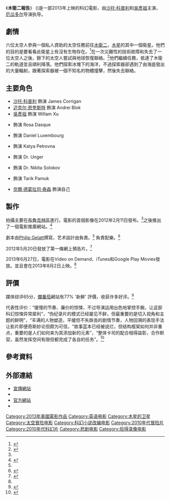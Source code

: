 {{Infobox film
| name           = 木衛二報告<br />Europa Report
| image          = Europa Report Official Poster.jpg
| caption        = 電影海報
| director       = {{tsl|en|Sebastián Cordero|}}
| producer       = Ben Browning
| writer         = Philip Gelatt
| screenplay     =
| starring       = {{Plainlist|
*[[Sharlto_Copley|Sharlto Copley]]
*[[麥克·恩奎斯特|麥克·恩奎斯特]]
*[[吳彥祖|吳彥祖]]
}}
| music          = {{tsl|en|Bear McCreary|}}
| cinematography = Enrique Chediak
| editing        = Aaron Yanes, Alexander Kopit
| studio         = Wayfare Entertainment Ventures LLC
| distributor    = Magnet Releasing Magnolia Pictures
| released       = {{Film date|2013|06|27|VOD|2013|08|02|美國}}
| runtime        = 89 分鐘<ref name="VAR-2013">[http://variety.com/2013/film/reviews/film-review-europa-report-1200500661/ Film Review: Europa Report] {{Wayback|url=http://variety.com/2013/film/reviews/film-review-europa-report-1200500661/ |date=20130815140152 }}, "Variety", June 21, 2013</ref> 
| language       = [[英語|英語]]
| budget         = 
| gross          =
}}
《'''木衛二報告'''》 ({{lang-en|Europa Report}})是一部2013年上映的科幻電影，由[[沙托·科普利|沙托·科普利]]和[[吳彥祖|吳彥祖]]主演，[[厄瓜多尔|厄瓜多尔]]导演{{tsl|en|Sebastián Cordero|}}执导。

==劇情==
六位太空人參與一個私人資助的太空任務前往[[木衛二|木衛二]]，[[木星|木星]]的其中一個衛星。他們的目的是要看看此衛星上有沒有生物存在。<ref name="comingsoon">{{cite web | url=http://www.comingsoon.net/news/movienews.php?id=86922 | title=First look at Sharlto Copley in sci-fi film The Europa Report | date=February 11, 2012 | accessdate=February 15, 2012 | archive-date=2012-02-12 | archive-url=https://web.archive.org/web/20120212160506/http://www.comingsoon.net/news/movienews.php?id=86922 | dead-url=no }}</ref>在一次災難性的技術故障和失去了一位太空人之後，餘下的太空人嘗試與地球恢復聯絡。<ref>{{cite web|url=http://trailers.apple.com/trailers/magnolia/europareport/|title=Europa Report - Movie Trailers - iTunes|work=[[Apple_Inc.|Apple Inc.]]|accessdate=22 May 2013|archive-date=2013-08-18|archive-url=https://web.archive.org/web/20130818094959/http://trailers.apple.com/trailers/magnolia/europareport/|dead-url=no}}</ref>他們繼續任務，抵達了木衛二的軌道並且順利降落。他們探索冰塊下的海洋，不過探索器卻遇到了由海底發出的大量輻射。跟著探索器被一個不知名的物體撞擊，然後失去聯絡。

==主要角色==
* [[沙托·科普利|沙托·科普利]] 飾演 James Corrigan
* [[迈克尔·恩奎斯特|迈克尔·恩奎斯特]] 飾演 Andrei Blok
* [[吳彥祖|吳彥祖]] 飾演 Willam Xu
* {{link-en|安娜玛丽亚·玛琳卡|Anamaria Marinca}} 飾演 Rosa Dasque
* {{link-en|克里斯蒂安·卡玛戈|Christian Camargo}} 飾演 Daniel Luxembourg 
* {{link-en|卡罗利娜·维德拉|Karolina Wydra}} 飾演 Katya Petrovna
* {{link-en|艾伯丝·戴维兹|Embeth Davidtz}} 飾演 Dr. Unger
* {{link-en|丹·福勒|Dan Fogler}} 飾演 Dr. Nikita Solokov
* {{link-en|小伊塞亚·维特洛克|Isiah Whitlock, Jr.}} 飾演 Tarik Pamuk
* [[奈爾·德葛拉司·泰森|奈爾·德葛拉司·泰森]] 飾演自己

==製作==

拍攝主要在[[布魯克林區|布魯克林區]]進行。電影的首個影像在2012年2月11日發布。<ref name="comingsoon" />之後推出了一個電影推廣網站。<ref>{{cite web | url=http://www.comingsoon.net/news/movienews.php?id=87005 | title=The Europa Report goes viral | date=February 13, 2012 | accessdate=February 15, 2012 | archive-date=2014-03-31 | archive-url=https://web.archive.org/web/20140331065224/http://www.comingsoon.net/news/movienews.php?id=87005 | dead-url=no }}</ref>

劇本由[[Philip_Gelatt|Philip Gelatt]]撰寫，艺术設計由{{tsl|en|Eugenio Caballero|}}負責。<ref name="comingsoon" /> {{tsl|en|Bear McCreary|}}負責配樂。<ref>{{cite web|title=Bear McCreary Scoring ‘The Europa Report'|url=http://filmmusicreporter.com/2012/11/13/bear-mccreary-scoring-the-europa-report/|publisher=Film Music Reporter|accessdate=1 December 2012|archive-date=2013-05-01|archive-url=https://web.archive.org/web/20130501083621/http://filmmusicreporter.com/2012/11/13/bear-mccreary-scoring-the-europa-report/|dead-url=no}}</ref>

2012年5月20日發放了第一條網上預告片。<ref name="empireonline">{{cite web|title=Europa Report Teaser Online|url=http://www.empireonline.com.au/news/articles/2013/5/europa-report-teaser-online/|publisher=Empire Online|accessdate=21 May 2013|deadurl=yes|archiveurl=https://web.archive.org/web/20130725052735/http://www.empireonline.com.au/news/articles/2013/5/europa-report-teaser-online|archivedate=2013年7月25日}}</ref>

2013年6月27日，電影在Video on Demand、iTunes和Google Play Movies發放。並且會在2013年8月2日上映。<ref name="empireonline"/>

==評價==
媒体综评65分，[[爛番茄|爛番茄]]網站有77% '新鮮' 評價，收获许多好评。<ref>{{cite web|title=Europa Report - Rotten Tomatoes|url=http://www.rottentomatoes.com/m/europa_report//|accessdate=3 August 2013|archive-date=2013-08-09|archive-url=https://web.archive.org/web/20130809100421/http://www.rottentomatoes.com/m/europa_report/|dead-url=no}}</ref>

代表性评价：“缓慢的节奏、廉价的惊悚，不过导演运用出色地掌控手腕，让这部科幻惊悚异常犀利”，“伪纪录片的模式已经屡见不鲜，但最重要的是切入视角和主题的鲜明”，“丰满的人物塑造，平缓但不失跌沓的剧情节奏，人物回溯的表现手法让影片即便奇斯妙论但颇为可信，“故事蓝本已经被说烂，但结构框架如何并非重点，重要的是人们如何来为其添加新的元素”，“整体卡司的配合相得益彰，合作默契，虽然发挥空间有限但都完成了各自的任务”。<ref>{{Cite web |url=http://ent.sina.com.cn/m/f/2013-08-05/ba3980171.shtml |title=新片《双龙出手》《蓝精灵2》《欧罗巴》 |accessdate=2013-08-06 |archive-date=2015-12-10 |archive-url=https://web.archive.org/web/20151210235458/http://ent.sina.com.cn/m/f/2013-08-05/ba3980171.shtml |dead-url=no }}</ref>

==參考資料==
{{reflist|2}}

==外部連結==
*[http://www.europaventuresllc.com/ 宣傳網站] {{Wayback|url=http://www.europaventuresllc.com/ |date=20130728001930 }}
* {{imdb title|2051879|Europa Report}}
*[http://www.magnetreleasing.com/europareport/ 官方網站] {{Wayback|url=http://www.magnetreleasing.com/europareport/ |date=20130807172946 }}
*{{Rotten Tomatoes|europa_report/}}

{{DEFAULTSORT:Europa Report}}
[[Category:2013年美國電影作品|Category:2013年美國電影作品]]
[[Category:英语电影|Category:英语电影]]
[[Category:木星的卫星|Category:木星的卫星]]
[[Category:太空冒险电影|Category:太空冒险电影]]
[[Category:科幻小说改编电影|Category:科幻小说改编电影]]
[[Category:2010年代冒险片|Category:2010年代冒险片]]
[[Category:2010年代科幻片|Category:2010年代科幻片]]
[[Category:悲剧电影|Category:悲剧电影]]
[[Category:拾得录像电影|Category:拾得录像电影]]